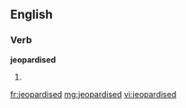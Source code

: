 ==English==

===Verb===
'''jeopardised'''

# {{past of|[[jeopardise]]}}

[[fr:jeopardised]]
[[mg:jeopardised]]
[[vi:jeopardised]]
